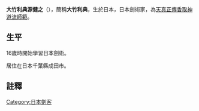 {{Unreferenced|time=2022-01-11T03:42:46+00:00}}
'''大竹利典源健之'''（{{bd|1926年|3月10日|2021年|6月7日|catIdx=Otake Risuke}}），簡稱'''大竹利典'''，生於日本，日本劍術家，為[[天真正傳香取神道流|天真正傳香取神道流]][[師範|師範]]。

==生平==
16歲時開始學習日本劍術。

居住在日本千葉縣成田市。

==註釋==
{{reflist}}

{{DEFAULTSORT: Otake Risuke}}
[[Category:日本劍客|Category:日本劍客]]